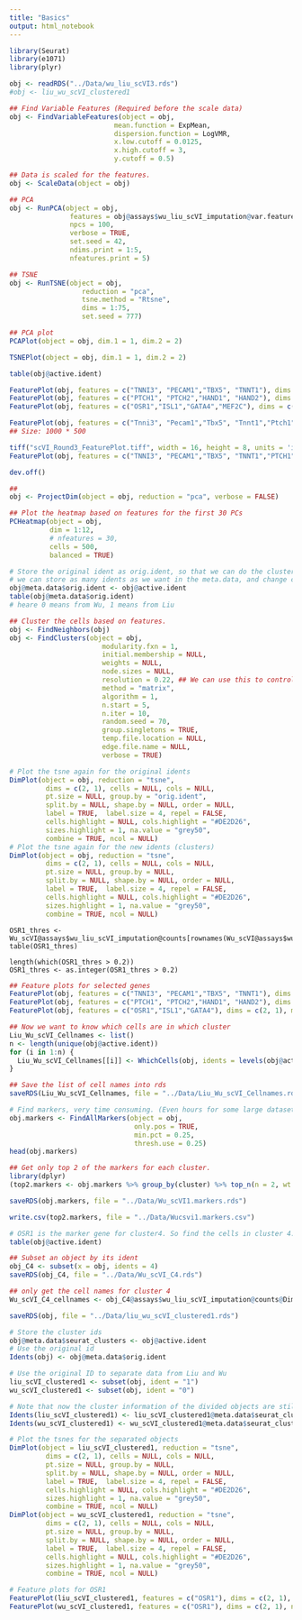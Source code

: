 ---
title: "Basics"
output: html_notebook
---

```{r}
library(Seurat)
library(e1071)
library(plyr)
```

```{r}
obj <- readRDS("../Data/wu_liu_scVI3.rds")
#obj <- liu_wu_scVI_clustered1
```


```{r}
## Find Variable Features (Required before the scale data)
obj <- FindVariableFeatures(object = obj,
                          mean.function = ExpMean,
                          dispersion.function = LogVMR,
                          x.low.cutoff = 0.0125,
                          x.high.cutoff = 3,
                          y.cutoff = 0.5)

## Data is scaled for the features.
obj <- ScaleData(object = obj)

## PCA
obj <- RunPCA(object = obj,
               features = obj@assays$wu_liu_scVI_imputation@var.features,
               npcs = 100,
               verbose = TRUE,
               set.seed = 42,
               ndims.print = 1:5,
               nfeatures.print = 5)

## TSNE
obj <- RunTSNE(object = obj, 
                  reduction = "pca", 
                  tsne.method = "Rtsne",
                  dims = 1:75,
                  set.seed = 777)
```
```{r}
## PCA plot
PCAPlot(object = obj, dim.1 = 1, dim.2 = 2)
```
```{r}
TSNEPlot(object = obj, dim.1 = 1, dim.2 = 2)
```
```{r}
table(obj@active.ident)
```

```{r}
FeaturePlot(obj, features = c("TNNI3", "PECAM1","TBX5", "TNNT1"), dims = c(2, 1), ncol = 2, max.cutoff = c('q90','q90','q90','q90'))
FeaturePlot(obj, features = c("PTCH1", "PTCH2","HAND1", "HAND2"), dims = c(2, 1), ncol = 2, max.cutoff = c('q90','q90','q90','q90'))
FeaturePlot(obj, features = c("OSR1","ISL1","GATA4","MEF2C"), dims = c(2, 1), max.cutoff = c('q90','q90','q90','q90'))
```
```{r}
FeaturePlot(obj, features = c("Tnni3", "Pecam1","Tbx5", "Tnnt1","Ptch1", "Ptch2","Hand1", "Hand2","Osr1","Isl1","Gata4","Mef2c"), dims = c(2, 1), ncol = 4, max.cutoff = c('q90','q90','q90','q90','q90','q90','q90','q90','q90','q90','q90','q90'))
## Size: 1000 * 500
```
```{r}
tiff("scVI_Round3_FeaturePlot.tiff", width = 16, height = 8, units = 'in', res = 300)
FeaturePlot(obj, features = c("TNNI3", "PECAM1","TBX5", "TNNT1","PTCH1", "PTCH2","HAND1", "HAND2","OSR1","ISL1","GATA4","MEF2C"), dims = c(2, 1), ncol = 4, max.cutoff = c('q90','q90','q90','q90','q90','q90','q90','q90','q90','q90','q90','q90'))

dev.off()
```

```{r}
## 
obj <- ProjectDim(object = obj, reduction = "pca", verbose = FALSE)
```

```{r}
## Plot the heatmap based on features for the first 30 PCs
PCHeatmap(object = obj,
          dim = 1:12,
          # nfeatures = 30,
          cells = 500,
          balanced = TRUE)
```

```{r}
# Store the original ident as orig.ident, so that we can do the cluster and assign the cluster names as new idents. 
# we can store as many idents as we want in the meta.data, and change current idents to any of them. 
obj@meta.data$orig.ident <- obj@active.ident
table(obj@meta.data$orig.ident)
# heare 0 means from Wu, 1 means from Liu
```


```{r}
## Cluster the cells based on features. 
obj <- FindNeighbors(obj)
obj <- FindClusters(object = obj, 
                       modularity.fxn = 1,
                       initial.membership = NULL, 
                       weights = NULL, 
                       node.sizes = NULL,
                       resolution = 0.22, ## We can use this to control how many clusters we need. 
                       method = "matrix", 
                       algorithm = 1, 
                       n.start = 5, 
                       n.iter = 10, 
                       random.seed = 70, 
                       group.singletons = TRUE, 
                       temp.file.location = NULL, 
                       edge.file.name = NULL, 
                       verbose = TRUE)
```

```{r}
# Plot the tsne again for the original idents
DimPlot(object = obj, reduction = "tsne",
         dims = c(2, 1), cells = NULL, cols = NULL,
         pt.size = NULL, group.by = "orig.ident", 
         split.by = NULL, shape.by = NULL, order = NULL, 
         label = TRUE,  label.size = 4, repel = FALSE, 
         cells.highlight = NULL, cols.highlight = "#DE2D26", 
         sizes.highlight = 1, na.value = "grey50", 
         combine = TRUE, ncol = NULL)
# Plot the tsne again for the new idents (clusters)
DimPlot(object = obj, reduction = "tsne",
         dims = c(2, 1), cells = NULL, cols = NULL,
         pt.size = NULL, group.by = NULL, 
         split.by = NULL, shape.by = NULL, order = NULL, 
         label = TRUE,  label.size = 4, repel = FALSE, 
         cells.highlight = NULL, cols.highlight = "#DE2D26", 
         sizes.highlight = 1, na.value = "grey50", 
         combine = TRUE, ncol = NULL)
```



```
OSR1_thres <- Wu_scVI@assays$wu_liu_scVI_imputation@counts[rownames(Wu_scVI@assays$wu_liu_scVI_imputation@counts)=="OSR1",]
table(OSR1_thres)

length(which(OSR1_thres > 0.2))
OSR1_thres <- as.integer(OSR1_thres > 0.2)
```
```{r}
## Feature plots for selected genes
FeaturePlot(obj, features = c("TNNI3", "PECAM1","TBX5", "TNNT1"), dims = c(2, 1), ncol = 2, max.cutoff = c('q90','q90','q90','q90'))
FeaturePlot(obj, features = c("PTCH1", "PTCH2","HAND1", "HAND2"), dims = c(2, 1), ncol = 2, max.cutoff = c('q90','q90','q90','q90'))
FeaturePlot(obj, features = c("OSR1","ISL1","GATA4"), dims = c(2, 1), max.cutoff = c('q90','q90','q90'))
```

```{r}
## Now we want to know which cells are in which cluster
Liu_Wu_scVI_Cellnames <- list()
n <- length(unique(obj@active.ident))
for (i in 1:n) {
  Liu_Wu_scVI_Cellnames[[i]] <- WhichCells(obj, idents = levels(obj@active.ident)[i])
}
```

```{r}
## Save the list of cell names into rds
saveRDS(Liu_Wu_scVI_Cellnames, file = "../Data/Liu_Wu_scVI_Cellnames.rds")
```

```{r}
# Find markers, very time consuming. (Even hours for some large dataset)
obj.markers <- FindAllMarkers(object = obj,
                               only.pos = TRUE,
                               min.pct = 0.25,
                               thresh.use = 0.25)
head(obj.markers)
```

```{r}
## Get only top 2 of the markers for each cluster. 
library(dplyr)
(top2.markers <- obj.markers %>% group_by(cluster) %>% top_n(n = 2, wt = avg_logFC))
```

```{r}
saveRDS(obj.markers, file = "../Data/Wu_scVI1.markers.rds")
```


```{r}
write.csv(top2.markers, file = "../Data/Wucsvi1.markers.csv")
```


```{r}
# OSR1 is the marker gene for cluster4. So find the cells in cluster 4.
table(obj@active.ident)
```

```{r}
## Subset an object by its ident
obj_C4 <- subset(x = obj, idents = 4)
saveRDS(obj_C4, file = "../Data/Wu_scVI_C4.rds")
```

```{r}
## only get the cell names for cluster 4
Wu_scVI_C4_cellnames <- obj_C4@assays$wu_liu_scVI_imputation@counts@Dimnames[[2]] #1090
```

```{r}
saveRDS(obj, file = "../Data/liu_wu_scVI_clustered1.rds")
```

```{r}
# Store the cluster ids
obj@meta.data$seurat_clusters <- obj@active.ident
# Use the original id
Idents(obj) <- obj@meta.data$orig.ident
```


```{r}
# Use the original ID to separate data from Liu and Wu
liu_scVI_clustered1 <- subset(obj, ident = "1")
wu_scVI_clustered1 <- subset(obj, ident = "0")
```

```{r}
# Note that now the cluster information of the divided objects are still based on the combined data.
Idents(liu_scVI_clustered1) <- liu_scVI_clustered1@meta.data$seurat_clusters
Idents(wu_scVI_clustered1) <- wu_scVI_clustered1@meta.data$seurat_clusters
```


```{r}
# Plot the tsnes for the separated objects
DimPlot(object = liu_scVI_clustered1, reduction = "tsne",
         dims = c(2, 1), cells = NULL, cols = NULL,
         pt.size = NULL, group.by = NULL, 
         split.by = NULL, shape.by = NULL, order = NULL, 
         label = TRUE,  label.size = 4, repel = FALSE, 
         cells.highlight = NULL, cols.highlight = "#DE2D26", 
         sizes.highlight = 1, na.value = "grey50", 
         combine = TRUE, ncol = NULL)
DimPlot(object = wu_scVI_clustered1, reduction = "tsne",
         dims = c(2, 1), cells = NULL, cols = NULL,
         pt.size = NULL, group.by = NULL, 
         split.by = NULL, shape.by = NULL, order = NULL, 
         label = TRUE,  label.size = 4, repel = FALSE, 
         cells.highlight = NULL, cols.highlight = "#DE2D26", 
         sizes.highlight = 1, na.value = "grey50", 
         combine = TRUE, ncol = NULL)
```


```{r}
# Feature plots for OSR1
FeaturePlot(liu_scVI_clustered1, features = c("OSR1"), dims = c(2, 1), ncol = 2, max.cutoff = c('q90'))
FeaturePlot(wu_scVI_clustered1, features = c("OSR1"), dims = c(2, 1), ncol = 2, max.cutoff = c('q90'))
```

